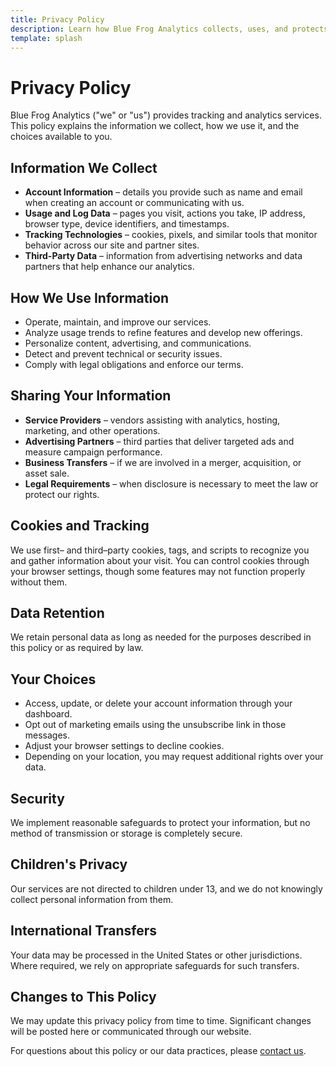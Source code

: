 ```yaml
---
title: Privacy Policy
description: Learn how Blue Frog Analytics collects, uses, and protects your data.
template: splash
---
```


<div class="carbon-container">

# Privacy Policy

Blue Frog Analytics ("we" or "us") provides tracking and analytics services. This policy explains the information we collect, how we use it, and the choices available to you.

## Information We Collect
- **Account Information** &ndash; details you provide such as name and email when creating an account or communicating with us.
- **Usage and Log Data** &ndash; pages you visit, actions you take, IP address, browser type, device identifiers, and timestamps.
- **Tracking Technologies** &ndash; cookies, pixels, and similar tools that monitor behavior across our site and partner sites.
- **Third-Party Data** &ndash; information from advertising networks and data partners that help enhance our analytics.

## How We Use Information
- Operate, maintain, and improve our services.
- Analyze usage trends to refine features and develop new offerings.
- Personalize content, advertising, and communications.
- Detect and prevent technical or security issues.
- Comply with legal obligations and enforce our terms.

## Sharing Your Information
- **Service Providers** &ndash; vendors assisting with analytics, hosting, marketing, and other operations.
- **Advertising Partners** &ndash; third parties that deliver targeted ads and measure campaign performance.
- **Business Transfers** &ndash; if we are involved in a merger, acquisition, or asset sale.
- **Legal Requirements** &ndash; when disclosure is necessary to meet the law or protect our rights.

## Cookies and Tracking
We use first&ndash; and third&ndash;party cookies, tags, and scripts to recognize you and gather information about your visit. You can control cookies through your browser settings, though some features may not function properly without them.

## Data Retention
We retain personal data as long as needed for the purposes described in this policy or as required by law.

## Your Choices
- Access, update, or delete your account information through your dashboard.
- Opt out of marketing emails using the unsubscribe link in those messages.
- Adjust your browser settings to decline cookies.
- Depending on your location, you may request additional rights over your data.

## Security
We implement reasonable safeguards to protect your information, but no method of transmission or storage is completely secure.

## Children's Privacy
Our services are not directed to children under 13, and we do not knowingly collect personal information from them.

## International Transfers
Your data may be processed in the United States or other jurisdictions. Where required, we rely on appropriate safeguards for such transfers.

## Changes to This Policy
We may update this privacy policy from time to time. Significant changes will be posted here or communicated through our website.

For questions about this policy or our data practices, please [contact us](/contact/).
</div>

